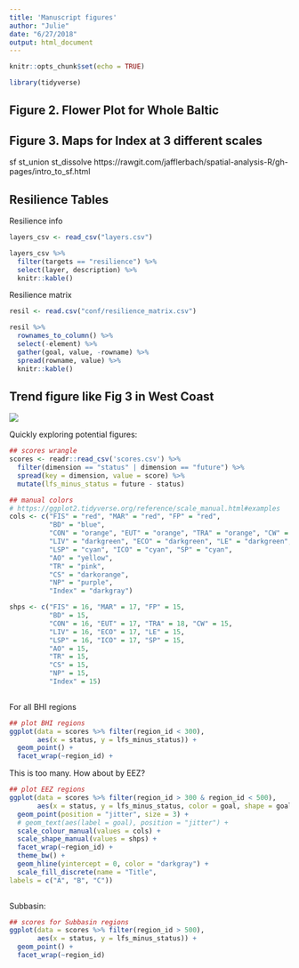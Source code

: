```yaml
---
title: 'Manuscript figures'
author: "Julie"
date: "6/27/2018"
output: html_document
---
```


```r
knitr::opts_chunk$set(echo = TRUE)

library(tidyverse)

```

## Figure 2. Flower Plot for Whole Baltic

<add text here>

<!---
![](reports/figures/BHI_regions/flower_Baltic.png)
--->

## Figure 3. Maps for Index at 3 different scales

<!---
a) 42 BHI regions
![](reports/figures/BHI_regions/map_Index.png)

b) 9 EEZs

![](reports/figures/EEZ/map_Index.png)

c) 17 Subbasins

![](reports/figures/SUBBASIN/map_Index.png)

--->
sf
st_union
st_dissolve
https://rawgit.com/jafflerbach/spatial-analysis-R/gh-pages/intro_to_sf.html



## Resilience Tables

Resilience info

```r
layers_csv <- read_csv("layers.csv")

layers_csv %>%
  filter(targets == "resilience") %>%
  select(layer, description) %>%
  knitr::kable()

```

Resilience matrix

```r
resil <- read.csv("conf/resilience_matrix.csv")

resil %>%
  rownames_to_column() %>% 
  select(-element) %>%
  gather(goal, value, -rowname) %>% 
  spread(rowname, value) %>%
  knitr::kable()

```



## Trend figure like Fig 3 in West Coast

![](halpern_et_al_2014_fig3.png)

Quickly exploring potential figures: 

```r
## scores wrangle 
scores <- readr::read_csv('scores.csv') %>%
  filter(dimension == "status" | dimension == "future") %>%
  spread(key = dimension, value = score) %>%
  mutate(lfs_minus_status = future - status)

## manual colors
# https://ggplot2.tidyverse.org/reference/scale_manual.html#examples
cols <- c("FIS" = "red", "MAR" = "red", "FP" = "red",
          "BD" = "blue",
          "CON" = "orange", "EUT" = "orange", "TRA" = "orange", "CW" = "orange",
          "LIV" = "darkgreen", "ECO" = "darkgreen", "LE" = "darkgreen",
          "LSP" = "cyan", "ICO" = "cyan", "SP" = "cyan",
          "AO" = "yellow",
          "TR" = "pink", 
          "CS" = "darkorange", 
          "NP" = "purple",
          "Index" = "darkgray")

shps <- c("FIS" = 16, "MAR" = 17, "FP" = 15,
          "BD" = 15,
          "CON" = 16, "EUT" = 17, "TRA" = 18, "CW" = 15,
          "LIV" = 16, "ECO" = 17, "LE" = 15,
          "LSP" = 16, "ICO" = 17, "SP" = 15,
          "AO" = 15,
          "TR" = 15, 
          "CS" = 15, 
          "NP" = 15,
          "Index" = 15)
          
```


For all BHI regions
```r
## plot BHI regions
ggplot(data = scores %>% filter(region_id < 300), 
       aes(x = status, y = lfs_minus_status)) + 
  geom_point() + 
  facet_wrap(~region_id) + 
```

This is too many. How about by EEZ?
```r
## plot EEZ regions
ggplot(data = scores %>% filter(region_id > 300 & region_id < 500), 
       aes(x = status, y = lfs_minus_status, color = goal, shape = goal)) + 
  geom_point(position = "jitter", size = 3) + 
  # geom_text(aes(label = goal), position = "jitter") + 
  scale_colour_manual(values = cols) + 
  scale_shape_manual(values = shps) +
  facet_wrap(~region_id) +
  theme_bw() +
  geom_hline(yintercept = 0, color = "darkgray") + 
  scale_fill_discrete(name = "Title",
labels = c("A", "B", "C"))
  
```

Subbasin:
```r
## scores for Subbasin regions
ggplot(data = scores %>% filter(region_id > 500), 
       aes(x = status, y = lfs_minus_status)) + 
  geom_point() + 
  facet_wrap(~region_id)
```

